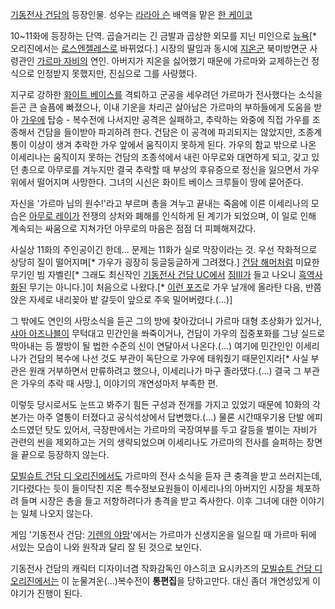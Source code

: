 [[기동전사 건담]]의 등장인물. 성우는 [[라라아 슨]] 배역을 맡은 [[한 케이코]]


10~11화에 등장하는 단역. 곱슬거리는 긴 금발과 곱상한 외모를 지닌 미인으로 [[뉴욕]][* 오리진에서는 [[로스엔젤레스]]로 바뀌었다.] 시장의 딸임과 동시에 [[지온]]군 북미방면군 사령관인 [[가르마 자비]]의 연인. 아버지가 지온을 싫어했기 때문에 가르마와 교제하는건 정식으로 인정받지 못했지만, 진심으로 그를 사랑했다.

지구로 강하한 [[화이트 베이스]]를 격퇴하고 군공을 세우려던 가르마가 전사했다는 소식을 듣곤 큰 슬픔에 빠졌으나, 이내 기운을 차리곤 살아남은 가르마의 부하들에게 도움을 받아 [[가우]]에 탑승 - 복수전에 나서지만 공격은 실패하고, 추락하는 와중에 직접 가우를 조종해서 건담을 들이받아 파괴하려 한다. 건담은 이 공격에 파괴되지는 않았지만, 조종계통이 이상이 생겨 추락한 가우 앞에서 움직이지 못하게 된다. 가우의 함교 밖으로 나온 이세리나는 움직이지 못하는 건담의 조종석에서 내린 아무로와 대면하게 되고, 갖고 있던 총으로 아무로를 겨누지만 결국 추락할 때 부상의 후유증으로 정신을 잃으면서 가우 위에서 떨어지며 사망한다. 그녀의 시신은 화이트 베이스 크루들이 땅에 묻어준다.

자신을 '가르마 님의 원수!'라고 부르며 총을 겨누고 끝내는 죽음에 이른 이세리나의 모습은 [[아무로 레이]]가 전쟁의 상처와 폐해를 인식하게 된 계기가 되었으며, 이 일로 인해 계속되는 싸움으로 지쳐가던 아무로의 마음은 점점 더 피폐해져갔다.

사실상 11화의 주인공이긴 한데... 문제는 11화가 실로 막장이라는 것. 우선 작화적으로 상당히 질이 떨어지며[* 가우가 굉장히 둥글둥글하게 그려졌다.] [[건담 해머]]처럼 미묘한 무기인 빔 자벨린[* 그래도 최신작인 [[기동전사 건담 UC]]에서 [[짐III]]가 들고 나오니 [[흑역사]]화된 무기는 아니다.]이 처음으로 나왔다.[* [http://t1.gstatic.com/images?q=tbn:ANd9GcSw8RJGFFDqRv4MjRxpHpQorwduc5F8_x_hyqPWpRy59iC8JbdmdJ0EaXvrRQ 이런 포즈]로 가우 날개에 올라탄 다음, 반쯤 앉은 자세로 내리꽂아 밭 갈듯이 앞으로 주욱 밀어버렸다.(...)]

그 밖에도 연인의 사망소식을 듣곤 그의 방에 찾아갔더니 가르마 대형 초상화가 있거나, [[샤아 아즈나블]]이 무턱대고 민간인을 쏴죽이거나, 건담이 가우의 집중포화를 그냥 실드로 막아내는 등 짤방이 될 법한 수준의 신이 연달아서 나온다.(...) 여기에 민간인인 이세리나가 건담의 복수에 나선 것도 부관이 독단으로 가우에 태워줬기 때문인지라[* 사실 부관은 원래 거부하면서 만류하려고 했으나, 이세리나가 마구 졸라댔다.(...) 결국 그 부관은 가우의 추락 때 사망.], 이야기의 개연성마저 부족한 편.

이렇듯 당시로서도 눈뜨고 봐주기 힘든 구성과 전개를 가지고 있었기 때문에 10화의 각본가는 아주 열통이 터졌다고 공식석상에서 답변했다.(...) 물론 시간때우기용 단발 에피소드였던 탓도 있어서, 극장판에서는 가르마의 국장여부를 두고 갈등을 벌이는 자비가 관련의 씬을 제외하고는 거의 생략되었으며 이세리나도 가르마의 전사를 슬퍼하는 장면을 끝으로 등장하지 않는다.

[[모빌슈트 건담 디 오리진]]에서도 가르마의 전사 소식을 듣자 큰 충격을 받고 쓰러지는데, 기다렸다는 듯이 들이닥친 지온 특수정보요원들이 이세리나의 아버지인 시장을 체포하려 들며 시장은 총을 들고 저항하려다가 총격을 받고 즉사한다. 이후 그녀에 대한 이야기는 일체 나오지 않는다.

게임 '기동전사 건담: [[기렌의 야망]]'에서는 가르마가 신생지온을 일으킬 때 가르마 뒤에 서있는 모습이 나와 원작과 달리 잘 된 것으로 보인다.

기동전사 건담의 캐릭터 디자이너겸 작화감독인 야스히코 요시카즈의 [[모빌슈트 건담 디 오리진]]에서는 이 눈물겨운(...)복수전이 '''통편집'''을 당하고만다. 대신 좀더 개연성있게 이야기가 진행이 된다.
